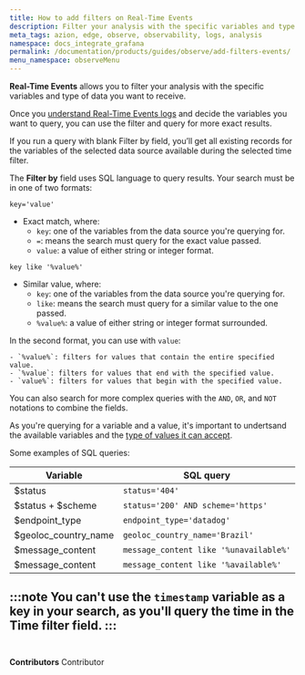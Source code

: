 ```yaml
---
title: How to add filters on Real-Time Events
description: Filter your analysis with the specific variables and type of data you want to receive.
meta_tags: azion, edge, observe, observability, logs, analysis
namespace: docs_integrate_grafana
permalink: /documentation/products/guides/observe/add-filters-events/
menu_namespace: observeMenu
---
```


**Real-Time Events** allows you to filter your analysis with the specific variables and type of data you want to receive.

Once you [understand Real-Time Events logs](/en/documentation/products/guides/observe/understand-logs/) and decide the variables you want to query, you can use the filter and query for more exact results.

If you run a query with blank Filter by field, you’ll get all existing records for the variables of the selected data source available during the selected time filter.

The **Filter by** field uses SQL language to query results. Your search must be in one of two formats:

`key='value'`

- Exact match, where:
    - `key`: one of the variables from the data source you're querying for.
    - `=`: means the search must query for the exact value passed.
    - `value`: a value of either string or integer format.

`key like '%value%'`

- Similar value, where:
    - `key`: one of the variables from the data source you're querying for.
    - `like`: means the search must query for a similar value to the one passed.
    - `%value%`: a value of either string or integer format surrounded.

In the second format, you can use with `value`:

    - `%value%`: filters for values that contain the entire specified value.
    - `%value`: filters for values that end with the specified value. 
    - `value%`: filters for values that begin with the specified value.

You can also search for more complex queries with the `AND`, `OR`, and `NOT` notations to combine the fields.

As you're querying for a variable and a value, it's important to undertsand the available variables and the [type of values it can accept](/en/documentation/products/observe/real-time-events/#data-sources).

Some examples of SQL queries:

| Variable | SQL query |
| -------- | --------- |
| $status | `status='404'` |
| $status + $scheme | `status='200' AND scheme='https'` |
| $endpoint_type | `endpoint_type='datadog'` |
| $geoloc_country_name | `geoloc_country_name='Brazil'` |
| $message_content | `message_content like '%unavailable%'` |
| $message_content | `message_content like '%available%'` |

:::note
You can't use the `timestamp` variable as a key in your search, as you'll query the time in the **Time filter** field.
:::
<br /><br />
---


**Contributors** <ContributorList>Contributor</ContributorList>